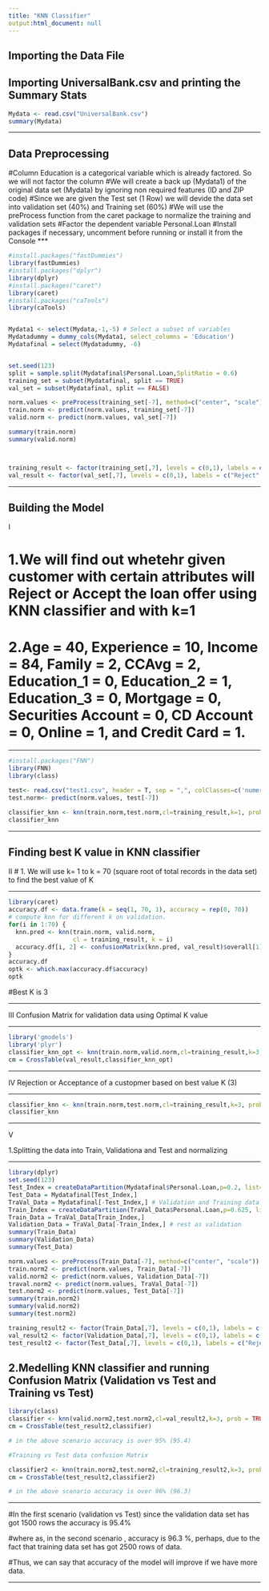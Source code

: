 ```yaml
---
title: "KNN Classifier"
output:html_document: null
---
```



## Importing the Data File

## Importing UniversalBank.csv and printing the Summary Stats

```r
Mydata <- read.csv("UniversalBank.csv")
summary(Mydata)
```
***
## Data Preprocessing

#Column Education is a categorical variable which is already factored. So we will not factor the column
#We will create a back up (Mydata1) of the original data set (Mydata) by ignoring non required features (ID and ZIP code)
#Since we are given the Test set (1 Row) we will devide the data set into validation set (40%) and Training set (60%)
#We will use the preProcess function from the caret package to normalize the training and validation sets
#Factor the dependent variable Personal.Loan
#Install packages if necessary, uncomment before running or install it from the Console
***

```r
#install.packages("fastDummies")
library(fastDummies)
#install.packages("dplyr")
library(dplyr)
#install.packages("caret")
library(caret)
#install.packages("caTools")
library(caTools)


Mydata1 <- select(Mydata,-1,-5) # Select a subset of variables
Mydatadummy = dummy_cols(Mydata1, select_columns = 'Education')
Mydatafinal = select(Mydatadummy, -6)


set.seed(123)
split = sample.split(Mydatafinal$Personal.Loan,SplitRatio = 0.6)
training_set = subset(Mydatafinal, split == TRUE)
val_set = subset(Mydatafinal, split == FALSE)

norm.values <- preProcess(training_set[-7], method=c("center", "scale"))
train.norm <- predict(norm.values, training_set[-7]) 
valid.norm <- predict(norm.values, val_set[-7])

summary(train.norm)
summary(valid.norm)



training_result <- factor(training_set[,7], levels = c(0,1), labels = c("Reject","Accept"))
val_result <- factor(val_set[,7], levels = c(0,1), labels = c("Reject","Accept"))


```
***

## Building the Model 

I

# 1.We will find out whetehr given customer with certain attributes will Reject or Accept the loan offer using KNN classifier and with k=1
# 2.Age = 40, Experience = 10, Income = 84, Family = 2, CCAvg = 2, Education_1 = 0, Education_2 = 1, Education_3 = 0, Mortgage = 0, Securities Account = 0, CD Account = 0, Online = 1, and Credit Card = 1.

***
```r
#install.packages("FNN")
library(FNN)
library(class)

test<- read.csv("test1.csv", header = T, sep = ",", colClasses=c('numeric','numeric'))
test.norm<- predict(norm.values, test[-7])

classifier_knn <- knn(train.norm,test.norm,cl=training_result,k=1, prob = TRUE)
classifier_knn

```
***

## Finding best K value in KNN classifier
II
# 1. We will use  k= 1 to k = 70 (square root of total records in the data set) to find the best value of K

***
```r
library(caret)
accuracy.df <- data.frame(k = seq(1, 70, 1), accuracy = rep(0, 70))
# compute knn for different k on validation.
for(i in 1:70) {
  knn.pred <- knn(train.norm, valid.norm, 
                  cl = training_result, k = i)
  accuracy.df[i, 2] <- confusionMatrix(knn.pred, val_result)$overall[1] 
}
accuracy.df
optk <- which.max(accuracy.df$accuracy)
optk
```

#Best K is 3

***

III
Confusion Matrix for validation data using Optimal K value

***

```r
library('gmodels')
library('plyr')
classifier_knn_opt <- knn(train.norm,valid.norm,cl=training_result,k=3, prob = TRUE)
cm = CrossTable(val_result,classifier_knn_opt)
```
***

IV
Rejection or Acceptance of a custopmer based on best value K (3)

***
```r
classifier_knn <- knn(train.norm,test.norm,cl=training_result,k=3, prob = TRUE)
classifier_knn
```
***

V

1.Splitting the data into Train, Validationa and Test and normalizing

***
```r
library(dplyr)
set.seed(123)
Test_Index = createDataPartition(Mydatafinal$Personal.Loan,p=0.2, list=FALSE)
Test_Data = Mydatafinal[Test_Index,]
TraVal_Data = Mydatafinal[-Test_Index,] # Validation and Training data
Train_Index = createDataPartition(TraVal_Data$Personal.Loan,p=0.625, list=FALSE) # 62.5% of remaining data as training
Train_Data = TraVal_Data[Train_Index,]
Validation_Data = TraVal_Data[-Train_Index,] # rest as validation
summary(Train_Data)
summary(Validation_Data)
summary(Test_Data)
```


```r
norm.values <- preProcess(Train_Data[-7], method=c("center", "scale"))
train.norm2 <- predict(norm.values, Train_Data[-7]) 
valid.norm2 <- predict(norm.values, Validation_Data[-7])
traval.norm2 <- predict(norm.values, TraVal_Data[-7])
test.norm2 <- predict(norm.values, Test_Data[-7])
summary(train.norm2)
summary(valid.norm2)
summary(test.norm2)

training_result2 <- factor(Train_Data[,7], levels = c(0,1), labels = c("Reject","Accept"))
val_result2 <- factor(Validation_Data[,7], levels = c(0,1), labels = c("Reject","Accept"))
test_result2 <- factor(Test_Data[,7], levels = c(0,1), labels = c("Reject","Accept"))


```

## 2.Medelling KNN classifier and running Confusion Matrix (Validation vs Test and Training vs Test)
```r
library(class)
classifier <- knn(valid.norm2,test.norm2,cl=val_result2,k=3, prob = TRUE)
cm = CrossTable(test_result2,classifier)

# in the above scenario accuracy is over 95% (95.4)

#Training vs Test data confusion Matrix

classifier2 <- knn(train.norm2,test.norm2,cl=training_result2,k=3, prob = TRUE)
cm = CrossTable(test_result2,classifier2)

# in the above scenario accuracy is over 96% (96.3)


```
***

#In the first scenario (validation vs Test) since the validation data set has got 1500 rows the accuracy is 95.4%

#where as, in the second scenario , accuracy is 96.3 %, perhaps, due to the fact that training data set has got 2500 rows of data.

#Thus, we can say that accuracy of the model will improve if we have more data.


***